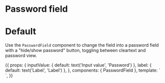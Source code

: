 
<Meta title="Form fields/Password field" component={PasswordField} />

# Password field

<Props of={PasswordField} />

# Default

Use the `PasswordField` component to change the field into a password field with a "hide/show password"
button, toggling between cleartext and password view.

<Preview>
  <Story name="Default">
    {{
      props: {
        inputValue: {
          default: text('Input value', 'Password')
        },
        label: {
          default: text('Label', 'Label')
        },
      },
      components: {
        PasswordField
      },
      template: `
        <div class="py-16 flex justify-center">
          <PasswordField
            name="password"
            :label="label"
            class="w-full max-w-sm"
            v-model="inputValue"
          />
        </div>`,
    }}
  </Story>
</Preview>
